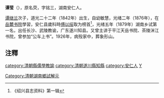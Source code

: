 '''谭莹'''（{{bd|1842年||1926年|catIdx=T}}），原名荧，字铭三，湖南安仁人。

[[谭继兰|谭继兰]]次子，道光二十二年（1842年）出生，自幼敏慧，光绪二年（1876年），在[[岳麓书院|岳麓书院]]學習，安仁县歲科時[[傅以绥|傅以绥]]取为榜首<ref>《绍兴县志资料》第一辑</ref>，光绪五年（1879年）湖南乡试第一名，出任长沙、武陵教谕，广东遂川知县。又曾主讲于平江天岳书院、茶陵洣江书院，曾参加“公车上书”。1926年，病殁家中，葬象形山。

== 注釋 ==
{{reflist}}

{{DEFAULTSORT:Tan譚}}
[[Category:清朝湖南鄉試解元|Category:清朝湖南鄉試解元]]
[[category:清朝縣儒學教諭|category:清朝縣儒學教諭]]
[[category:清朝遂川縣知縣|category:清朝遂川縣知縣]]
[[category:安仁人|category:安仁人]]
[[category:譚姓|Y]]